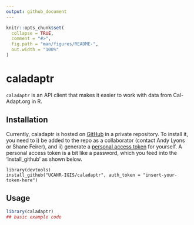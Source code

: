 ```yaml
---
output: github_document
---
```


<!-- README.md is generated from README.Rmd. Please edit that file -->

```r
knitr::opts_chunk$set(
  collapse = TRUE,
  comment = "#>",
  fig.path = "man/figures/README-",
  out.width = "100%"
)
```

# caladaptr

<!-- badges: start -->
<!-- badges: end -->

`caladaptr` is an API client that makes it easier to work with data from Cal-Adapt.org in R.

## Installation

Currently, caladaptr is hosted on [GitHub](https://github.com/UCANR-IGIS/caladaptr){target="_blank" rel="noopener"} in a private repository. To install it, you need to i) be added to the repo as a collaborator (contact Andy Lyons or Shane Feirer), and ii) generate a [personal access token](https://github.com/settings/tokens){target="_blank" rel="noopener"} for yourself. A personal access token is a bit like a password, which you feed into the 'install_github' as shown below.


```
library(devtools)
install_github("UCANR-IGIS/caladaptr", auth_token = "insert-your-token-here")
```

## Usage

```r
library(caladaptr)
## basic example code
```


